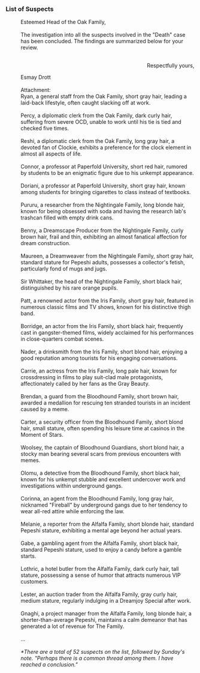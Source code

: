 ===List of Suspects===
:Esteemed Head of the Oak Family,
:<br />The investigation into all the suspects involved in the "Death" case has been concluded. The findings are summarized below for your review.
:<br /><div align="right">Respectfully yours,
:Esmay Drott</div>
:<br />
:Attachment:
:Ryan, a general staff from the Oak Family, short gray hair, leading a laid-back lifestyle, often caught slacking off at work.
:<br />Percy, a diplomatic clerk from the Oak Family, dark curly hair, suffering from severe OCD, unable to work until his tie is tied and checked five times.
:<br />Reshi, a diplomatic clerk from the Oak Family, long gray hair, a devoted fan of Clockie, exhibits a preference for the clock element in almost all aspects of life.
:<br />Connor, a professor at Paperfold University, short red hair, rumored by students to be an enigmatic figure due to his unkempt appearance.
:<br />Doriani, a professor at Paperfold University, short gray hair, known among students for bringing cigarettes to class instead of textbooks.
:<br />Pururu, a researcher from the Nightingale Family, long blonde hair, known for being obsessed with soda and having the research lab's trashcan filled with empty drink cans.
:<br />Benny, a Dreamscape Producer from the Nightingale Family, curly brown hair, frail and thin, exhibiting an almost fanatical affection for dream construction.
:<br />Maureen, a Dreamweaver from the Nightingale Family, short gray hair, standard stature for Pepeshi adults, possesses a collector's fetish, particularly fond of mugs and jugs.
:<br />Sir Whittaker, the head of the Nightingale Family, short black hair, distinguished by his rare orange pupils.
:<br />Patt, a renowned actor from the Iris Family, short gray hair, featured in numerous classic films and TV shows, known for his distinctive thigh band.
:<br />Borridge, an actor from the Iris Family, short black hair, frequently cast in gangster-themed films, widely acclaimed for his performances in close-quarters combat scenes.
:<br />Nader, a drinksmith from the Iris Family, short blond hair, enjoying a good reputation among tourists for his engaging conversations.
:<br />Carrie, an actress from the Iris Family, long pale hair, known for crossdressing in films to play suit-clad male protagonists, affectionately called by her fans as the Gray Beauty.
:<br />Brendan, a guard from the Bloodhound Family, short brown hair, awarded a medallion for rescuing ten stranded tourists in an incident caused by a meme.
:<br />Carter, a security officer from the Bloodhound Family, short blond hair, small stature, often spending his leisure time at casinos in the Moment of Stars.
:<br />Woolsey, the captain of Bloodhound Guardians, short blond hair, a stocky man bearing several scars from previous encounters with memes.
:<br />Olomu, a detective from the Bloodhound Family, short black hair, known for his unkempt stubble and excellent undercover work and investigations within underground gangs.
:<br />Corinna, an agent from the Bloodhound Family, long gray hair, nicknamed "Fireball" by underground gangs due to her tendency to wear all-red attire while enforcing the law.
:<br />Melanie, a reporter from the Alfalfa Family, short blonde hair, standard Pepeshi stature, exhibiting a mental age beyond her actual years.
:<br />Gabe, a gambling agent from the Alfalfa Family, short black hair, standard Pepeshi stature, used to enjoy a candy before a gamble starts.
:<br />Lothric, a hotel butler from the Alfalfa Family, dark curly hair, tall stature, possessing a sense of humor that attracts numerous VIP customers.
:<br />Lester, an auction trader from the Alfalfa Family, gray curly hair, medium stature, regularly indulging in a Dreamjoy Special after work.
:<br />Gnaghi, a project manager from the Alfalfa Family, long blonde hair, a shorter-than-average Pepeshi, maintains a calm demeanor that has generated a lot of revenue for The Family.
:<br />...
:<br />''*There are a total of 52 suspects on the list, followed by Sunday's note. "Perhaps there is a common thread among them. I have reached a conclusion."''
